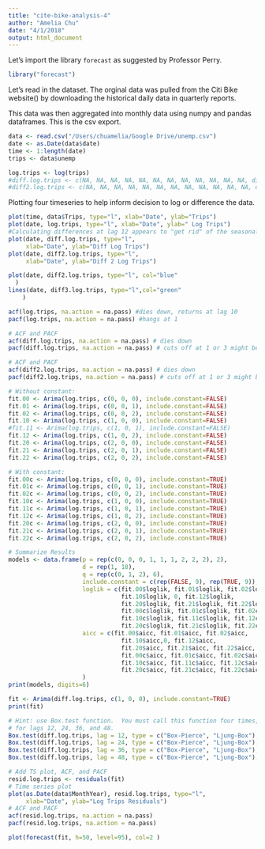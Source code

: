 ```yaml
---
title: "cite-bike-analysis-4"
author: "Amelia Chu"
date: "4/1/2018"
output: html_document
---
```

Let's import the library `forecast` as suggested by Professor Perry.

```r
library("forecast")
```
Let's read in the dataset. The orginal data was pulled from the Citi Bike website() by downloading the historical daily data in quarterly reports.

This data was then aggregated into monthly data using numpy and pandas dataframes. This is the csv export.
```r
data <- read.csv("/Users/chuamelia/Google Drive/unemp.csv")
date <- as.Date(data$date)
time <- 1:length(date)
trips <- data$unemp

log.trips <- log(trips)
#diff.log.trips <- c(NA, NA, NA, NA, NA, NA, NA, NA, NA, NA, NA, NA, diff(log.trips, lag = 12))
#diff2.log.trips <- c(NA, NA, NA, NA, NA, NA, NA, NA, NA, NA, NA, NA, diff(diff.log.trips, lag =12))
```

Plotting four timeseries to help inform decision to log or difference the data.
```r
plot(time, data$Trips, type="l", xlab="Date", ylab="Trips")
plot(date, log.trips, type="l", xlab="Date", ylab=" Log Trips")
#Calculating differences at lag 12 appears to "get rid" of the seasonal pattern. There does not seem to be must difference betweenn differenceing once and twice.
plot(date, diff.log.trips, type="l",
     xlab="Date", ylab="Diff Log Trips")
plot(date, diff2.log.trips, type="l",
     xlab="Date", ylab="Diff 2 Log Trips")
```

```r
plot(date, diff2.log.trips, type="l", col="blue"
  )
lines(date, diff3.log.trips, type="l",col="green"
    )
```

```r
acf(log.trips, na.action = na.pass) #dies down, returns at lag 10
pacf(log.trips, na.action = na.pass) #hangs at 1
```
```r
# ACF and PACF
acf(diff.log.trips, na.action = na.pass) # dies down
pacf(diff.log.trips, na.action = na.pass) # cuts off at 1 or 3 might be worth trying AR(1) or AR(2)
```
```r
# ACF and PACF
acf(diff2.log.trips, na.action = na.pass) # dies down
pacf(diff2.log.trips, na.action = na.pass) # cuts off at 1 or 3 might be worth trying AR(1) or AR(2)
```
```r
# Without constant:
fit.00 <- Arima(log.trips, c(0, 0, 0), include.constant=FALSE)
fit.01 <- Arima(log.trips, c(0, 0, 1), include.constant=FALSE)
fit.02 <- Arima(log.trips, c(0, 0, 2), include.constant=FALSE)
fit.10 <- Arima(log.trips, c(1, 0, 0), include.constant=FALSE)
#fit.11 <- Arima(log.trips, c(1, 0, 1), include.constant=FALSE)
fit.12 <- Arima(log.trips, c(1, 0, 2), include.constant=FALSE)
fit.20 <- Arima(log.trips, c(2, 0, 0), include.constant=FALSE)
fit.21 <- Arima(log.trips, c(2, 0, 1), include.constant=FALSE)
fit.22 <- Arima(log.trips, c(2, 0, 2), include.constant=FALSE)

# With constant:
fit.00c <- Arima(log.trips, c(0, 0, 0), include.constant=TRUE)
fit.01c <- Arima(log.trips, c(0, 0, 1), include.constant=TRUE)
fit.02c <- Arima(log.trips, c(0, 0, 2), include.constant=TRUE)
fit.10c <- Arima(log.trips, c(1, 0, 0), include.constant=TRUE)
fit.11c <- Arima(log.trips, c(1, 0, 1), include.constant=TRUE)
fit.12c <- Arima(log.trips, c(1, 0, 2), include.constant=TRUE)
fit.20c <- Arima(log.trips, c(2, 0, 0), include.constant=TRUE)
fit.21c <- Arima(log.trips, c(2, 0, 1), include.constant=TRUE)
fit.22c <- Arima(log.trips, c(2, 0, 2), include.constant=TRUE)

# Summarize Results
models <- data.frame(p = rep(c(0, 0, 0, 1, 1, 1, 2, 2, 2), 2),
                     d = rep(1, 18),
                     q = rep(c(0, 1, 2), 6),
                     include.constant = c(rep(FALSE, 9), rep(TRUE, 9)),
                     loglik = c(fit.00$loglik, fit.01$loglik, fit.02$loglik,
                                fit.10$loglik, 0, fit.12$loglik,
                                fit.20$loglik, fit.21$loglik, fit.22$loglik,
                                fit.00c$loglik, fit.01c$loglik, fit.02c$loglik,
                                fit.10c$loglik, fit.11c$loglik, fit.12c$loglik,
                                fit.20c$loglik, fit.21c$loglik, fit.22c$loglik),
                     aicc = c(fit.00$aicc, fit.01$aicc, fit.02$aicc,
                                fit.10$aicc,0, fit.12$aicc,
                                fit.20$aicc, fit.21$aicc, fit.22$aicc,
                                fit.00c$aicc, fit.01c$aicc, fit.02c$aicc,
                                fit.10c$aicc, fit.11c$aicc, fit.12c$aicc,
                                fit.20c$aicc, fit.21c$aicc, fit.22c$aicc)
                     )
print(models, digits=6)
```

```r
fit <- Arima(diff.log.trips, c(1, 0, 0), include.constant=TRUE)
print(fit)
```

```r
# Hint: use Box.test function.  You must call this function four times,
# for lags 12, 24, 36, and 48.
Box.test(diff.log.trips, lag = 12, type = c("Box-Pierce", "Ljung-Box"), fitdf = 0)
Box.test(diff.log.trips, lag = 24, type = c("Box-Pierce", "Ljung-Box"), fitdf = 0)
Box.test(diff.log.trips, lag = 36, type = c("Box-Pierce", "Ljung-Box"), fitdf = 0)
Box.test(diff.log.trips, lag = 48, type = c("Box-Pierce", "Ljung-Box"), fitdf = 0)
```

```r
# Add TS plot, ACF, and PACF
resid.log.trips <- residuals(fit)
# Time series plot
plot(as.Date(data$MonthYear), resid.log.trips, type="l",
     xlab="Date", ylab="Log Trips Residuals")
# ACF and PACF
acf(resid.log.trips, na.action = na.pass)
pacf(resid.log.trips, na.action = na.pass)
```
```r
plot(forecast(fit, h=50, level=95), col=2 )

```
